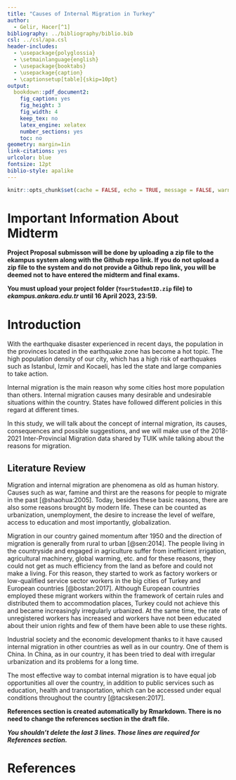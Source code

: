 ```yaml
---
title: "Causes of Internal Migration in Turkey"
author: 
  - Gelir, Hacer[^1]
bibliography: ../bibliography/biblio.bib
csl: ../csl/apa.csl
header-includes:
  - \usepackage{polyglossia}
  - \setmainlanguage{english}
  - \usepackage{booktabs}
  - \usepackage{caption} 
  - \captionsetup[table]{skip=10pt}
output:
  bookdown::pdf_document2:
    fig_caption: yes
    fig_height: 3
    fig_width: 4
    keep_tex: no
    latex_engine: xelatex
    number_sections: yes
    toc: no
geometry: margin=1in
link-citations: yes
urlcolor: blue
fontsize: 12pt
biblio-style: apalike
---
```

```r
knitr::opts_chunk$set(cache = FALSE, echo = TRUE, message = FALSE, warning = FALSE)
```

<!-- ======================================================================= -->
<!-- ============================== FOOTNOTES ============================== -->
<!-- ======================================================================= -->
[^1]: 20080484, [Github Repo](https://github.com/hacergelir7/Midterm)

# Important Information About Midterm

\colorbox{BurntOrange}{WRITE YOUR GITHUB REPO LINK ON LINE 35 IN THIS FILE!}

**Project Proposal submisson will be done by uploading a zip file to the ekampus system along with the Github repo link. If you do not upload a zip file to the system and do not provide a Github repo link, you will be deemed not to have entered the midterm and final exams.**

**You must upload your project folder (`YourStudentID.zip` file) to *ekampus.ankara.edu.tr* until 16 April 2023, 23:59.**

\colorbox{WildStrawberry}{Read the README.md file in the project folder for more information.}

# Introduction

With the earthquake disaster experienced in recent days, the population in the provinces located in the earthquake zone has become a hot topic. The high population density of our city, which has a high risk of earthquakes such as Istanbul, Izmir and Kocaeli, has led the state and large companies to take action.

Internal migration is the main reason why some cities host more population than others. Internal migration causes many desirable and undesirable situations within the country. States have followed different policies in this regard at different times.

In this study, we will talk about the concept of internal migration, its causes, consequences and possible suggestions, and we will make use of the 2018-2021 Inter-Provincial Migration data shared by TUIK while talking about the reasons for migration.

## Literature Review

Migration and internal migration are phenomena as old as human history. Causes such as war, famine and thirst are the reasons for people to migrate in the past [@shaohua:2005]. Today, besides these basic reasons, there are also some reasons brought by modern life. These can be counted as urbanization, unemployment, the desire to increase the level of welfare, access to education and most importantly, globalization.

Migration in our country gained momentum after 1950 and the direction of migration is generally from rural to urban [@sen:2014]. The people living in the countryside and engaged in agriculture suffer from inefficient irrigation, agricultural machinery, global warming, etc. and for these reasons, they could not get as much efficiency from the land as before and could not make a living. For this reason, they started to work as factory workers or low-qualified service sector workers in the big cities of Turkey and European countries [@bostan:2017]. Although European countries employed these migrant workers within the framework of certain rules and distributed them to accommodation places, Turkey could not achieve this and became increasingly irregularly urbanized. At the same time, the rate of unregistered workers has increased and workers have not been educated about their union rights and few of them have been able to use these rights.

Industrial society and the economic development thanks to it have caused internal migration in other countries as well as in our country. One of them is China. In China, as in our country, it has been tried to deal with irregular urbanization and its problems for a long time.

The most effective way to combat internal migration is to have equal job opportunities all over the country, in addition to public services such as education, health and transportation, which can be accessed under equal conditions throughout the country [@tacskesen:2017].



**References section is created automatically by Rmarkdown. There is no need to change the references section in the draft file.**

**_You shouldn't delete the last 3 lines. Those lines are required for References section._**

\newpage
# References {#references}
<div id="refs"></div>


